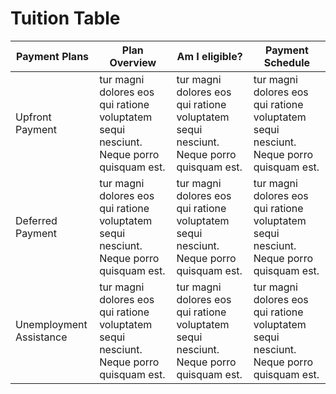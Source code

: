 

<Meta title="Tuition Table" />

# Tuition Table

<Canvas>
  <Story name="Tuition Table">
    <table className="tuition-table">
      <thead className="tuition-table__header-container">
        <tr>
          <th className="tuition-table__header-title_payment-plans">Payment Plans</th>
          <th className="tuition-table__header-title">Plan Overview</th>
          <th className="tuition-table__header-title">Am I eligible?</th>
          <th className="tuition-table__header-title">Payment Schedule</th>
        </tr>
      </thead>
      <tbody>
        <tr>
          <td className="tuition-table__data-title">Upfront Payment</td>
          <td className="tuition-table__data-text">
            tur magni dolores eos qui ratione voluptatem sequi nesciunt. Neque porro quisquam est.
          </td>
          <td className="tuition-table__data-text">
            tur magni dolores eos qui ratione voluptatem sequi nesciunt. Neque porro quisquam est.
          </td>
          <td className="tuition-table__data-text">
            tur magni dolores eos qui ratione voluptatem sequi nesciunt. Neque porro quisquam est.
          </td>
        </tr>
        <tr>
          <td className="tuition-table__data-title">Deferred Payment</td>
          <td className="tuition-table__data-text">
            tur magni dolores eos qui ratione voluptatem sequi nesciunt. Neque porro quisquam est.
          </td>
          <td className="tuition-table__data-text">
            tur magni dolores eos qui ratione voluptatem sequi nesciunt. Neque porro quisquam est.
          </td>
          <td className="tuition-table__data-text">
            tur magni dolores eos qui ratione voluptatem sequi nesciunt. Neque porro quisquam est.
          </td>
        </tr>
        <tr>
          <td className="tuition-table__data-title">Unemployment Assistance</td>
          <td className="tuition-table__data-text">
            tur magni dolores eos qui ratione voluptatem sequi nesciunt. Neque porro quisquam est.
          </td>
          <td className="tuition-table__data-text">
            tur magni dolores eos qui ratione voluptatem sequi nesciunt. Neque porro quisquam est.
          </td>
          <td className="tuition-table__data-text">
            tur magni dolores eos qui ratione voluptatem sequi nesciunt. Neque porro quisquam est.
          </td>
        </tr>
      </tbody>
    </table>
  </Story>
</Canvas>
